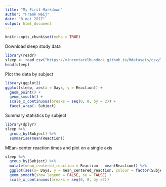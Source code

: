 ```yaml
---
title: "My First Markdown"
author: "Frank Weij"
date: "8 mei 2017"
output: html_document
---
```


```r
knitr::opts_chunk$set(echo = TRUE)
```


Download sleep study data
```r
library(readr)
sleep <- read_csv("https://vincentarelbundock.github.io/Rdatasets/csv/lme4/sleepstudy.csv")
head(sleep)
```

Plot the data by subject
```r
library(ggplot2)
ggplot(sleep, aes(x = Days, y = Reaction)) +
  geom_point() +
  geom_smooth() +
  scale_x_continuous(breaks = seq(0, 8, by = 2)) +
  facet_wrap(~ Subject)
```

Summary statistics by subject
```r
library(dplyr)
sleep %>%
  group_by(Subject) %>%
  summarise(mean(Reaction))
```

MEan-center reaction times and plot on a single axis
```r
sleep %>%
  group_by(Subject) %>%
  mutate(mean_centered_reaction = Reaction - mean(Reaction)) %>%
  ggplot(aes(x= Days, y = mean_centered_reaction, colour = factor(Subject))) +
  geom_smooth(show.legend = FALSE, se = FALSE) +
  scale_x_continuous(breaks = seq(0, 8, by =2))
```

